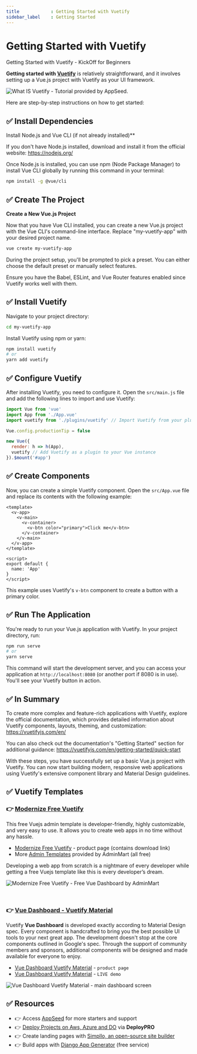 ```yaml
---
title            : Getting Started with Vuetify
sidebar_label    : Getting Started
---
```


# Getting Started with Vuetify

<SubHeading>Getting Started with Vuetify - KickOff for Beginners</SubHeading>

**Getting started with [Vuetify](https://vuetifyjs.com/)** is relatively straightforward, and it involves setting up a Vue.js project with Vuetify as your UI framework. 

![What IS Vuetify - Tutorial provided by AppSeed.](https://github-production-user-asset-6210df.s3.amazonaws.com/51070104/270630877-a0d15af1-c7e1-4246-ab69-9284cee625b2.jpg) 

Here are step-by-step instructions on how to get started:

## ✅ Install Dependencies  

Install Node.js and Vue CLI (if not already installed)**

If you don't have Node.js installed, download and install it from the official website: https://nodejs.org/

Once Node.js is installed, you can use npm (Node Package Manager) to install Vue CLI globally by running this command in your terminal:

```bash
npm install -g @vue/cli
```

## ✅ Create The Project

**Create a New Vue.js Project**

Now that you have Vue CLI installed, you can create a new Vue.js project with the Vue CLI's command-line interface. Replace "my-vuetify-app" with your desired project name.

```bash
vue create my-vuetify-app
```

During the project setup, you'll be prompted to pick a preset. You can either choose the default preset or manually select features. 

Ensure you have the Babel, ESLint, and Vue Router features enabled since Vuetify works well with them.

## ✅ Install Vuetify

Navigate to your project directory:

```bash
cd my-vuetify-app
```

Install Vuetify using npm or yarn:

```bash
npm install vuetify
# or
yarn add vuetify
```

## ✅ Configure Vuetify

After installing Vuetify, you need to configure it. Open the `src/main.js` file and add the following lines to import and use Vuetify:

```javascript
import Vue from 'vue'
import App from './App.vue'
import vuetify from './plugins/vuetify' // Import Vuetify from your plugins folder

Vue.config.productionTip = false

new Vue({
  render: h => h(App),
  vuetify // Add Vuetify as a plugin to your Vue instance
}).$mount('#app')
```

## ✅ Create Components 

Now, you can create a simple Vuetify component. Open the `src/App.vue` file and replace its contents with the following example:

```vue
<template>
  <v-app>
    <v-main>
      <v-container>
        <v-btn color="primary">Click me</v-btn>
      </v-container>
    </v-main>
  </v-app>
</template>

<script>
export default {
  name: 'App'
}
</script>
```

This example uses Vuetify's `v-btn` component to create a button with a primary color.

## ✅ Run The Application

You're ready to run your Vue.js application with Vuetify. In your project directory, run:

```bash
npm run serve
# or
yarn serve
```

This command will start the development server, and you can access your application at `http://localhost:8080` (or another port if 8080 is in use). You'll see your Vuetify button in action.

## ✅ In Summary  

To create more complex and feature-rich applications with Vuetify, explore the official documentation, which provides detailed information about Vuetify components, layouts, theming, and customization: https://vuetifyjs.com/en/

You can also check out the documentation's "Getting Started" section for additional guidance: https://vuetifyjs.com/en/getting-started/quick-start

With these steps, you have successfully set up a basic Vue.js project with Vuetify. You can now start building modern, responsive web applications using Vuetify's extensive component library and Material Design guidelines.

## ✅ Vuetify Templates 

### 👉 [Modernize Free Vuetify](https://adminmart.com/product/modernize-free-vuetify-vue-js-admin-dashboard/?ref=1)

This free Vuejs admin template is developer-friendly, highly customizable, and very easy to use. It allows you to create web apps in no time without any hassle.

- [Modernize Free Vuetify](https://adminmart.com/product/modernize-free-vuetify-vue-js-admin-dashboard/?ref=1) - product page (contains download link)
- More [Admin Templates](https://adminmart.com/templates/free-admin-templates/?ref=1) provided by AdminMart (all free)

Developing a web app from scratch is a nightmare of every developer while getting a free Vuejs template like this is every developer’s dream.

![Modernize Free Vuetify - Free Vue Dashboard by AdminMart](https://github.com/admin-dashboards/vue-dashboard/assets/51854817/2723cbf7-db1f-4dd8-a130-a6180a14f417)

<br />

### 👉 [Vue Dashboard - Vuetify Material](https://www.creative-tim.com/product/vuetify-material-dashboard?AFFILIATE=128200)

Vuetify **Vue Dashboard** is developed exactly according to Material Design spec. Every component is handcrafted to bring you the best possible UI tools to your next great app. The development doesn't stop at the core components outlined in Google's spec. Through the support of community members and sponsors, additional components will be designed and made available for everyone to enjoy.

- [Vue Dashboard Vuetify Material](https://www.creative-tim.com/product/vuetify-material-dashboard?AFFILIATE=128200) - `product page`
- [Vue Dashboard Vuetify Material](https://demos.creative-tim.com/vuetify-material-dashboard/#/?AFFILIATE=128200) - `LIVE demo` 

![Vue Dashboard Vuetify Material - main dashboard screen](https://raw.githubusercontent.com/admin-dashboards/vue-dashboard/master/media/vuetify-material-dashboard-screen.png)

## ✅ Resources

- 👉 Access [AppSeed](https://appseed.us/) for more starters and support 
- 👉 [Deploy Projects on Aws, Azure and DO](https://www.docs.deploypro.dev/) via **DeployPRO**
- 👉 Create landing pages with [Simpllo, an open-source site builder](https://www.simpllo.com/)
- 👉 Build apps with [Django App Generator](https://app-generator.dev/django/) (free service)
